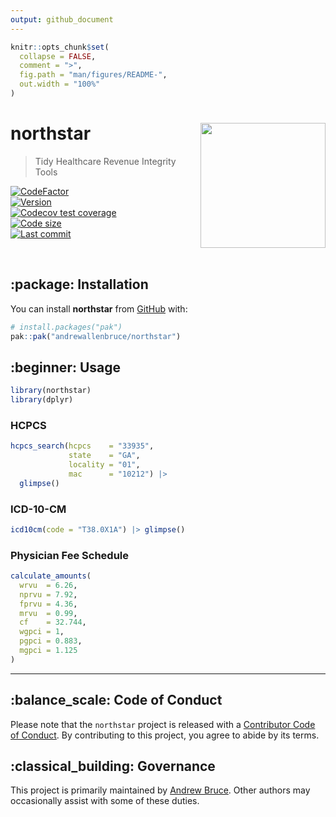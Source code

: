 ```yaml
---
output: github_document
---
```


<!-- README.md is generated from README.Rmd. Please edit that file -->

```r
knitr::opts_chunk$set(
  collapse = FALSE,
  comment = ">",
  fig.path = "man/figures/README-",
  out.width = "100%"
)
```

# northstar <img src="man/figures/logo.png" align="right" height="200" />

> Tidy Healthcare Revenue Integrity Tools

<!-- badges: start -->

[![CodeFactor](https://www.codefactor.io/repository/github/andrewallenbruce/northstar/badge)](https://www.codefactor.io/repository/github/andrewallenbruce/northstar) <br>
[![Version](https://img.shields.io/badge/version-0.0.4-red.svg)](https://github.com/andrewallenbruce/northstar) <br>
[![Codecov test coverage](https://codecov.io/gh/andrewallenbruce/northstar/branch/master/graph/badge.svg)](https://app.codecov.io/gh/andrewallenbruce/northstar?branch=master) <br>
[![Code size](https://img.shields.io/github/languages/code-size/andrewallenbruce/northstar.svg)](https://github.com/andrewallenbruce/northstar) <br>
[![Last commit](https://img.shields.io/github/last-commit/andrewallenbruce/northstar.svg)](https://github.com/andrewallenbruce/northstar/commits/master) <br>

<!-- badges: end -->

<br>

## :package: Installation

You can install **northstar** from [GitHub](https://github.com/) with:

``` r
# install.packages("pak")
pak::pak("andrewallenbruce/northstar")
```

## :beginner: Usage

```r
library(northstar)
library(dplyr)
```


### HCPCS

```r
hcpcs_search(hcpcs    = "33935",
             state    = "GA",
             locality = "01",
             mac      = "10212") |>
  glimpse()
```

### ICD-10-CM

```r
icd10cm(code = "T38.0X1A") |> glimpse()
```



### Physician Fee Schedule

```r
calculate_amounts(
  wrvu  = 6.26,
  nprvu = 7.92,
  fprvu = 4.36,
  mrvu  = 0.99,
  cf    = 32.744,
  wgpci = 1,
  pgpci = 0.883,
  mgpci = 1.125
)
```


------------------------------------------------------------------------------

## :balance_scale: Code of Conduct

Please note that the `northstar` project is released with a [Contributor Code of Conduct](https://andrewallenbruce.github.io/northstar/CODE_OF_CONDUCT.html). By contributing to this project, you agree to abide by its terms.

## :classical_building: Governance

This project is primarily maintained by [Andrew Bruce](https://github.com/andrewallenbruce). Other authors may occasionally assist with some of these duties.
